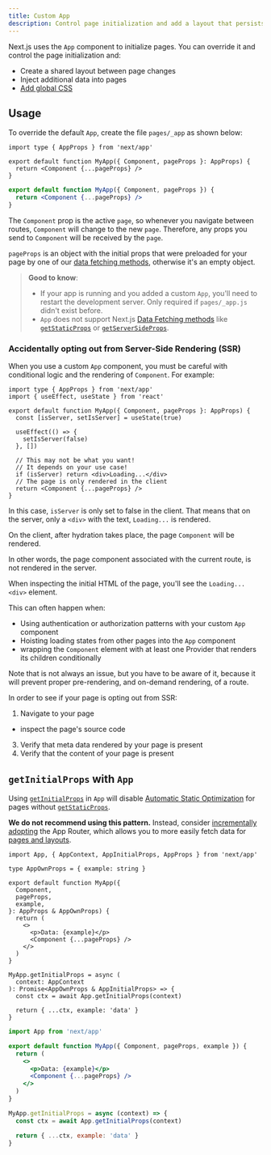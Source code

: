 ```yaml
---
title: Custom App
description: Control page initialization and add a layout that persists for all pages by overriding the default App component used by Next.js.
---
```


Next.js uses the `App` component to initialize pages. You can override it and control the page initialization and:

- Create a shared layout between page changes
- Inject additional data into pages
- [Add global CSS](/docs/pages/building-your-application/styling)

## Usage

To override the default `App`, create the file `pages/_app` as shown below:

```tsx filename="pages/_app.tsx" switcher
import type { AppProps } from 'next/app'

export default function MyApp({ Component, pageProps }: AppProps) {
  return <Component {...pageProps} />
}
```

```jsx filename="pages/_app.jsx" switcher
export default function MyApp({ Component, pageProps }) {
  return <Component {...pageProps} />
}
```

The `Component` prop is the active `page`, so whenever you navigate between routes, `Component` will change to the new `page`. Therefore, any props you send to `Component` will be received by the `page`.

`pageProps` is an object with the initial props that were preloaded for your page by one of our [data fetching methods](/docs/pages/building-your-application/data-fetching), otherwise it's an empty object.

> **Good to know**:
>
> - If your app is running and you added a custom `App`, you'll need to restart the development server. Only required if `pages/_app.js` didn't exist before.
> - `App` does not support Next.js [Data Fetching methods](/docs/pages/building-your-application/data-fetching) like [`getStaticProps`](/docs/pages/building-your-application/data-fetching/get-static-props) or [`getServerSideProps`](/docs/pages/building-your-application/data-fetching/get-server-side-props).

### Accidentally opting out from Server-Side Rendering (SSR)

When you use a custom `App` component, you must be careful with conditional logic and the rendering of `Component`. For example:

```tsx filename="pages/_app.tsx"
import type { AppProps } from 'next/app'
import { useEffect, useState } from 'react'

export default function MyApp({ Component, pageProps }: AppProps) {
  const [isServer, setIsServer] = useState(true)

  useEffect(() => {
    setIsServer(false)
  }, [])

  // This may not be what you want!
  // It depends on your use case!
  if (isServer) return <div>Loading...</div>
  // The page is only rendered in the client
  return <Component {...pageProps} />
}
```

In this case, `isServer` is only set to false in the client. That means that on the server, only a `<div>` with the text, `Loading...` is rendered.

On the client, after hydration takes place, the page `Component` will be rendered.

In other words, the page component associated with the current route, is not rendered in the server.

When inspecting the initial HTML of the page, you'll see the `Loading...` `<div>` element.

This can often happen when:

- Using authentication or authorization patterns with your custom `App` component
- Hoisting loading states from other pages into the `App` component
- wrapping the `Component` element with at least one Provider that renders its children conditionally

Note that is not always an issue, but you have to be aware of it, because it will prevent proper pre-rendering, and on-demand rendering, of a route.

In order to see if your page is opting out from SSR:

1. Navigate to your page
- inspect the page's source code
3. Verify that meta data rendered by your page is present
4. Verify that the content of your page is present

## `getInitialProps` with `App`

Using [`getInitialProps`](/docs/pages/api-reference/functions/get-initial-props) in `App` will disable [Automatic Static Optimization](/docs/pages/building-your-application/rendering/automatic-static-optimization) for pages without [`getStaticProps`](/docs/pages/building-your-application/data-fetching/get-static-props).

**We do not recommend using this pattern.** Instead, consider [incrementally adopting](/docs/app/building-your-application/upgrading/app-router-migration) the App Router, which allows you to more easily fetch data for [pages and layouts](/docs/app/building-your-application/routing/layouts-and-templates).

```tsx filename="pages/_app.tsx" switcher
import App, { AppContext, AppInitialProps, AppProps } from 'next/app'

type AppOwnProps = { example: string }

export default function MyApp({
  Component,
  pageProps,
  example,
}: AppProps & AppOwnProps) {
  return (
    <>
      <p>Data: {example}</p>
      <Component {...pageProps} />
    </>
  )
}

MyApp.getInitialProps = async (
  context: AppContext
): Promise<AppOwnProps & AppInitialProps> => {
  const ctx = await App.getInitialProps(context)

  return { ...ctx, example: 'data' }
}
```

```jsx filename="pages/_app.jsx" switcher
import App from 'next/app'

export default function MyApp({ Component, pageProps, example }) {
  return (
    <>
      <p>Data: {example}</p>
      <Component {...pageProps} />
    </>
  )
}

MyApp.getInitialProps = async (context) => {
  const ctx = await App.getInitialProps(context)

  return { ...ctx, example: 'data' }
}
```
